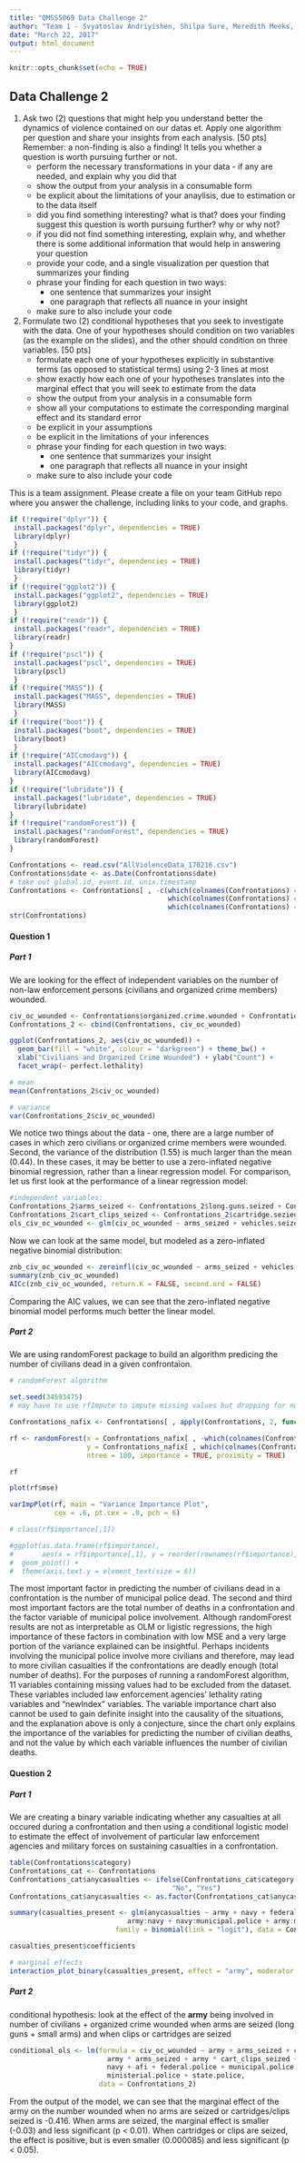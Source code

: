 ```yaml
---
title: "QMSS5069 Data Challenge 2"
author: "Team 1 - Svyatoslav Andriyishen, Shilpa Sure, Meredith Meeks, Kai Huo, Hannah Hao"
date: "March 22, 2017"
output: html_document
---
```


```r
knitr::opts_chunk$set(echo = TRUE)
```

## Data Challenge 2

1. Ask two (2) questions that might help you understand better the dynamics of violence contained on our datas et. Apply one algorithm per question and share your insights from each analysis. [50 pts]  Remember: a non-finding is also a finding! It tells you whether a question is worth pursuing further or not.
	* perform the necessary transformations in your data - if any are needed, and explain why you did that
	* show the output from your analysis in a consumable form
	* be explicit about the limitations of your anaylisis, due to estimation or to the data itself
	* did you find something interesting? what is that? does your finding suggest this question is worth pursuing further? why or why not?
	* if you did not find something interesting, explain why, and whether there is some additional information that would help in answering your question
	* provide your code, and a single visualization per question that summarizes your finding 
	* phrase your finding for each question in two ways: 
		* one sentence that summarizes your insight
		* one paragraph that reflects all nuance in your insight 
	* make sure to also include your code 

2. Formulate two (2) conditional hypotheses that you seek to investigate with the data. One of your hypotheses should condition on two variables (as the example on the slides), and the other should condition on three variables. [50 pts]
    * formulate each one of your hypotheses explicitly in substantive terms (as opposed to statistical terms) using 2-3 lines at most
	* show exactly how each one of your hypotheses translates into the marginal effect that you will seek to estimate from the data 
	* show the output from your analysis in a consumable form
	* show all your computations to estimate the corresponding marginal effect and its standard error
	* be explicit in your assumptions
	* be explicit in the limitations of your inferences
	* phrase your finding for each question in two ways: 
		* one sentence that summarizes your insight
		* one paragraph that reflects all nuance in your insight 
	* make sure to also include your code 

This is a team assignment. Please create a file on your team GitHub repo where you answer the challenge, including links to your code, and graphs.

```r
if (!require("dplyr")) {
 install.packages("dplyr", dependencies = TRUE)
 library(dplyr)
 }
if (!require("tidyr")) {
 install.packages("tidyr", dependencies = TRUE)
 library(tidyr)
 }
if (!require("ggplot2")) {
 install.packages("ggplot2", dependencies = TRUE)
 library(ggplot2)
 }
if (!require("readr")) {
 install.packages("readr", dependencies = TRUE)
 library(readr)
}
if (!require("pscl")) {
 install.packages("pscl", dependencies = TRUE)
 library(pscl)
 }
if (!require("MASS")) {
 install.packages("MASS", dependencies = TRUE)
 library(MASS)
 }
if (!require("boot")) {
 install.packages("boot", dependencies = TRUE)
 library(boot)
 }
if (!require("AICcmodavg")) {
 install.packages("AICcmodavg", dependencies = TRUE)
 library(AICcmodavg)
}
if (!require("lubridate")) {
 install.packages("lubridate", dependencies = TRUE)
 library(lubridate)
}
if (!require("randomForest")) {
 install.packages("randomForest", dependencies = TRUE)
 library(randomForest)
}
```

```r
Confrontations <- read.csv("AllViolenceData_170216.csv")
Confrontations$date <- as.Date(Confrontations$date)
# take out global.id, event.id, unix.timestamp
Confrontations <- Confrontations[ , -c(which(colnames(Confrontations) == "global.id"),
                                       which(colnames(Confrontations) == "event.id"),
                                       which(colnames(Confrontations) == "unix.timestamp"))]
str(Confrontations)
```

#### Question 1

##### Part 1

We are looking for the effect of independent variables on the number of non-law enforcement persons (civilians and organized crime members) wounded.

```r
civ_oc_wounded <- Confrontations$organized.crime.wounded + Confrontations$civilian.wounded
Confrontations_2 <- cbind(Confrontations, civ_oc_wounded)

ggplot(Confrontations_2, aes(civ_oc_wounded)) + 
  geom_bar(fill = "white", colour = "darkgreen") + theme_bw() + 
  xlab("Civilians and Organized Crime Wounded") + ylab("Count") + 
  facet_wrap(~ perfect.lethality)

# mean
mean(Confrontations_2$civ_oc_wounded)

# variance
var(Confrontations_2$civ_oc_wounded)
```

We notice two things about the data - one, there are a large number of cases in which zero civilians or organized crime members were wounded. Second, the variance of the distribution (1.55) is much larger than the mean (0.44).
In these cases, it may be better to use a zero-inflated negative binomial regression, rather than a linear regression model. 
For comparison, let us first look at the performance of a linear regression model:

```r
#independent variables:
Confrontations_2$arms_seized <- Confrontations_2$long.guns.seized + Confrontations_2$small.arms.seized
Confrontations_2$cart_clips_seized <- Confrontations_2$cartridge.sezied + Confrontations_2$clips.seized
ols_civ_oc_wounded <- glm(civ_oc_wounded ~ arms_seized + vehicles.seized + army + navy + afi + federal.police + municipal.police + ministerial.police + state.police, Confrontations_2, family="gaussian")
```

Now we can look at the same model, but modeled as a zero-inflated negative binomial distribution:

```r
znb_civ_oc_wounded <- zeroinfl(civ_oc_wounded ~ arms_seized + vehicles.seized + army + navy + afi + federal.police + municipal.police + ministerial.police + state.police, data = Confrontations_2, dist = "negbin", EM = TRUE)
summary(znb_civ_oc_wounded)
AICc(znb_civ_oc_wounded, return.K = FALSE, second.ord = FALSE)
```

Comparing the AIC values, we can see that the zero-inflated negative binomial model performs much better the linear model. 

##### Part 2

We are using randomForest package to build an algorithm predicing the number of civilians dead in a given confrontaion.

```r
# randomForest algorithm

set.seed(34593475)
# may have to use rfImpute to impute missing values but dropping for now

Confrontations_nafix <- Confrontations[ , apply(Confrontations, 2, function(x) !any(is.na(x)))]

rf <- randomForest(x = Confrontations_nafix[ , -which(colnames(Confrontations_nafix) == "civilian.dead")], 
                   y = Confrontations_nafix[ , which(colnames(Confrontations_nafix) == "civilian.dead")], 
                   ntree = 100, importance = TRUE, proximity = TRUE)

rf

plot(rf$mse)

varImpPlot(rf, main = "Variance Importance Plot",
           cex = .6, pt.cex = .8, pch = 6)

# class(rf$importance[,1])

#ggplot(as.data.frame(rf$importance), 
#       aes(x = rf$importance[,1], y = reorder(rownames(rf$importance), rf$importance[,1]))) +
#  geom_point() +
#  theme(axis.text.y = element_text(size = 6))

```

The most important factor in predicting the number of civilians dead in a confrontation is the number of municipal police dead. The second and third most important factors are the total number of deaths in a confrontation and the factor variable of municipal police involvement. Although randomForest results are not as interpretable as OLM or ligistic regressions, the high importance of these factors in combination with low MSE and a very large portion of the variance explained can be insightful. Perhaps incidents involving the municipal police involve more civilians and therefore, may lead to more civilian casualties if the confrontations are deadly enough (total number of deaths). For the purposes of running a randomForest algorithm, 11 variables containing missing values had to be excluded from the dataset. These variables included law enforcement agencies' lethality rating variables and "newIndex" variables. The variable importance chart also cannot be used to gain definite insight into the causality of the situations, and the explanation above is only a conjecture, since the chart only explains the importance of the variables for predicting the number of civilian deaths, and not the value by which each variable influences the number of civilian deaths.


#### Question 2

##### Part 1

We are creating a binary variable indicating whether any casualties at all occured during a confrontation and then using a conditional logistic model to estimate the effect of involvement of particular law enforcement agencies and military forces on sustaining casualties in a confrontation.

```r
table(Confrontations$category)
Confrontations_cat <- Confrontations
Confrontations_cat$anycasualties <- ifelse(Confrontations_cat$category == "no.dead.wounded",
                                        "No", "Yes")
Confrontations_cat$anycasualties <- as.factor(Confrontations_cat$anycasualties)

summary(casualties_present <- glm(anycasualties ~ army + navy + federal.police + municipal.police + afi + ministerial.police +
                             army:navy + navy:municipal.police + army:municipal.police, 
                          family = binomial(link = "logit"), data = Confrontations_cat))

casualties_present$coefficients

# marginal effects
interaction_plot_binary(casualties_present, effect = "army", moderator = "navy", interaction = "army:navy")
```


##### Part 2

conditional hypothesis: look at the effect of the **army** being involved in number of civilians + organized crime wounded when arms are seized (long guns + small arms) and when clips or cartridges are seized

```r
conditional_ols <- lm(formula = civ_oc_wounded ~ army + arms_seized + cart_clips_seized + 
                        army * arms_seized + army * cart_clips_seized + vehicles.seized + 
                        navy + afi + federal.police + municipal.police + 
                        ministerial.police + state.police, 
                      data = Confrontations_2)
```

From the output of the model, we can see that the marginal effect of the army on the number wounded when no arms are seized or cartridges/clips seized is -0.416. When arms are seized, the marginal effect is smaller (-0.03) and less significant (p < 0.01). When cartridges or clips are seized, the effect is positive, but is even smaller (0.000085) and less significant (p < 0.05).
